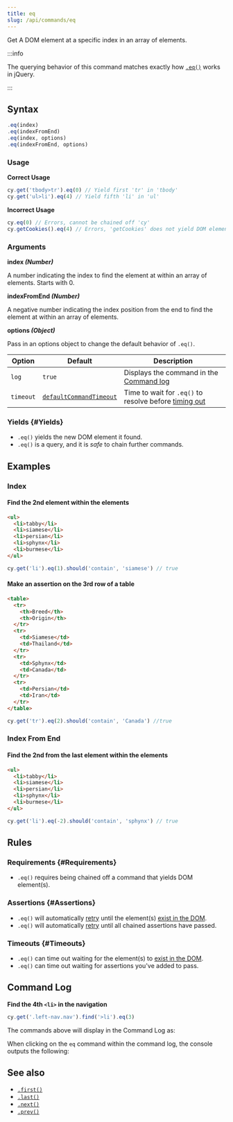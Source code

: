```yaml
---
title: eq
slug: /api/commands/eq
---
```


Get A DOM element at a specific index in an array of elements.

:::info

The querying behavior of this command matches exactly how
[`.eq()`](https://api.jquery.com/eq) works in jQuery.

:::

## Syntax

```javascript
.eq(index)
.eq(indexFromEnd)
.eq(index, options)
.eq(indexFromEnd, options)
```

### Usage

<Icon name="check-circle" color="green" /> **Correct Usage**

```javascript
cy.get('tbody>tr').eq(0) // Yield first 'tr' in 'tbody'
cy.get('ul>li').eq(4) // Yield fifth 'li' in 'ul'
```

<Icon name="exclamation-triangle" color="red" /> **Incorrect Usage**

```javascript
cy.eq(0) // Errors, cannot be chained off 'cy'
cy.getCookies().eq(4) // Errors, 'getCookies' does not yield DOM element
```

### Arguments

<Icon name="angle-right" /> **index _(Number)_**

A number indicating the index to find the element at within an array of
elements. Starts with 0.

<Icon name="angle-right" /> **indexFromEnd _(Number)_**

A negative number indicating the index position from the end to find the element
at within an array of elements.

<Icon name="angle-right" /> **options _(Object)_**

Pass in an options object to change the default behavior of `.eq()`.

| Option    | Default                                                           | Description                                                                           |
| --------- | ----------------------------------------------------------------- | ------------------------------------------------------------------------------------- |
| `log`     | `true`                                                            | Displays the command in the [Command log](/app/core-concepts/open-mode#Command-Log) |
| `timeout` | [`defaultCommandTimeout`](/app/references/configuration#Timeouts) | Time to wait for `.eq()` to resolve before [timing out](#Timeouts)                    |

### Yields [<Icon name="question-circle"/>](/app/core-concepts/introduction-to-cypress#Subject-Management) {#Yields}

- `.eq()` yields the new DOM element it found.
- `.eq()` is a query, and it is _safe_ to chain further commands.

## Examples

### Index

#### Find the 2nd element within the elements

```html
<ul>
  <li>tabby</li>
  <li>siamese</li>
  <li>persian</li>
  <li>sphynx</li>
  <li>burmese</li>
</ul>
```

```javascript
cy.get('li').eq(1).should('contain', 'siamese') // true
```

#### Make an assertion on the 3rd row of a table

```html
<table>
  <tr>
    <th>Breed</th>
    <th>Origin</th>
  </tr>
  <tr>
    <td>Siamese</td>
    <td>Thailand</td>
  </tr>
  <tr>
    <td>Sphynx</td>
    <td>Canada</td>
  </tr>
  <tr>
    <td>Persian</td>
    <td>Iran</td>
  </tr>
</table>
```

```javascript
cy.get('tr').eq(2).should('contain', 'Canada') //true
```

### Index From End

#### Find the 2nd from the last element within the elements

```html
<ul>
  <li>tabby</li>
  <li>siamese</li>
  <li>persian</li>
  <li>sphynx</li>
  <li>burmese</li>
</ul>
```

```javascript
cy.get('li').eq(-2).should('contain', 'sphynx') // true
```

## Rules

### Requirements [<Icon name="question-circle"/>](/app/core-concepts/introduction-to-cypress#Chains-of-Commands) {#Requirements}

- `.eq()` requires being chained off a command that yields DOM element(s).

### Assertions [<Icon name="question-circle"/>](/app/core-concepts/introduction-to-cypress#Assertions) {#Assertions}

- `.eq()` will automatically [retry](/app/core-concepts/retry-ability) until
  the element(s)
  [exist in the DOM](/app/core-concepts/introduction-to-cypress#Implicit-Assertions).
- `.eq()` will automatically [retry](/app/core-concepts/retry-ability) until
  all chained assertions have passed.

### Timeouts [<Icon name="question-circle"/>](/app/core-concepts/introduction-to-cypress#Timeouts) {#Timeouts}

- `.eq()` can time out waiting for the element(s) to
  [exist in the DOM](/app/core-concepts/introduction-to-cypress#Implicit-Assertions).
- `.eq()` can time out waiting for assertions you've added to pass.

## Command Log

**Find the 4th `<li>` in the navigation**

```javascript
cy.get('.left-nav.nav').find('>li').eq(3)
```

The commands above will display in the Command Log as:

<DocsImage src="/img/api/eq/find-element-at-index.png" alt="Command log eq" />

When clicking on the `eq` command within the command log, the console outputs
the following:

<DocsImage
  src="/img/api/eq/see-element-and-list-when-using-eq.png"
  alt="console.log eq"
/>

## See also

- [`.first()`](/api/commands/first)
- [`.last()`](/api/commands/last)
- [`.next()`](/api/commands/next)
- [`.prev()`](/api/commands/prev)
